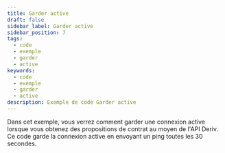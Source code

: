 ```yaml
---
title: Garder active
draft: false
sidebar_label: Garder active
sidebar_position: 7
tags:
  - code
  - exemple 
  - garder
  - active
keywords:
  - code
  - exemple 
  - garder
  - active
description: Exemple de code Garder active
---
```



Dans cet exemple, vous verrez comment garder une connexion active lorsque vous obtenez des propositions de contrat au moyen de l'API Deriv. Ce code garde la connexion active en envoyant un ping toutes les 30 secondes.

<SandboxIframe sandbox={sandboxes.keep_alive} />
